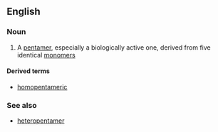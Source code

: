 ==English==

===Noun===
{{en-noun}}

# {{context|chemistry|biochemistry|lang=en}} A [[pentamer]], especially a biologically active one, derived from five identical [[monomer]]s

====Derived terms====
*[[homopentameric]]

===See also===
*[[heteropentamer]]